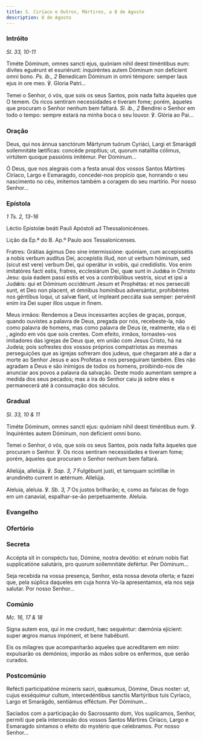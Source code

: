 ```yaml
---
title: S. Ciríaco e Outros, Mártires, a 8 de Agosto
description: 8 de Agosto
---
```


### Intróito

<em>Sl. 33, 10-11</em>

<div class="side-by-side not-content">

Timéte Dóminum, omnes sancti ejus, quóniam nihil deest timéntibus eum: dívites eguérunt et esuriérunt: inquiréntes autem Dóminum non defícient omni bono. <em>Ps. ib., 2</em> Benedícam Dóminum in omni témpore: semper laus ejus in ore meo. ℣. Gloria Patri...

Temei o Senhor, ó vós, que sois os seus Santos, pois nada falta àqueles que O temem. Os ricos sentiram necessidades e tiveram fome; porém, àqueles que procuram o Senhor nenhum bem faltará. <em>Sl. ib., 2</em> Bendirei o Senhor em todo o tempo: sempre estará na minha boca o seu louvor. ℣. Glória ao Pai...

</div>

### Oração

<div class="side-by-side not-content">

Deus, qui nos ánnua sanctórum Mártyrum tuórum Cyriáci, Largi et Smarágdi sollemnitáte lætíficas: concéde propítius; ut, quorum natalítia cólimus, virtútem quoque passiónis imitémur. Per Dóminum...

Ó Deus, que nos alegrais com a festa anual dos vossos Santos Mártires Ciríaco, Largo e Esmaragdo, concedei-nos propício que, honrando o seu nascimento no céu, imitemos também a coragem do seu martírio. Por nosso Senhor...

</div>

### Epístola

<em>1 Ts. 2, 13-16</em>

<div class="side-by-side not-content">

Léctio Epístolæ beáti Pauli Apóstoli ad Thessalonicénses.

Lição da Ep.ª do B. Ap.º Paulo aos Tessalonicenses.

Fratres: Grátias ágimus Deo sine intermissióne: quóniam, cum accepissétis a nobis verbum audítus Dei, accepístis illud, non ut verbum hóminum, sed (sicut est vere) verbum Dei, qui operátur in vobis, qui credidístis. Vos enim imitatóres facti estis, fratres, ecclesiárum Dei, quæ sunt in Judǽa in Christo Jesu: quia éadem passi estis et vos a contribúlibus vestris, sicut et ipsi a Judǽis: qui et Dóminum occidérunt Jesum et Prophétas: et nos persecúti sunt, et Deo non placent, et ómnibus homínibus adversántur, prohibéntes nos géntibus loqui, ut salvæ fiant, ut ímpleant peccáta sua semper: pervénit enim ira Dei super illos usque in finem.

Meus irmãos: Rendemos a Deus incessantes acções de graças, porque, quando ouvistes a palavra de Deus, pregada por nós, recebeste-la, não como palavra de homens, mas como palavra de Deus (e, realmente, ela o é) , agindo em vós que sois crentes. Com efeito, irmãos, tornastes-vos imitadores das igrejas de Deus que, em união com Jesus Cristo, há na Judeia; pois sofrestes dos vossos próprios compatriotas as mesmas perseguições que as igrejas sofreram dos judeus, que chegaram até a dar a morte ao Senhor Jesus e aos Profetas e nos perseguiram também. Eles não agradam a Deus e são inimigos de todos os homens, proibindo-nos de anunciar aos povos a palavra da salvação. Deste modo aumentam sempre a medida dos seus pecados; mas a ira do Senhor caiu já sobre eles e permanecerá até à consumação dos séculos.

</div>

### Gradual

<em>Sl. 33, 10 & 11</em>

<div class="side-by-side not-content">

Timéte Dóminum, omnes sancti ejus: quóniam nihil deest timéntibus eum. ℣. Inquiréntes autem Dóminum, non defícient omni bono.

Temei o Senhor, ó vós, que sois os seus Santos, pois nada falta àqueles que procuram o Senhor. ℣. Os ricos sentiram necessidades e tiveram fome; porém, àqueles que procuram o Senhor nenhum bem faltará.

Allelúja, allelúja. ℣. <em>Sap. 3, 7</em> Fulgébunt justi, et tamquam scintíllæ in arundinéto current in ætérnum. Allelúja.

Aleluia, aleluia. ℣. <em>Sb. 3, 7</em> Os justos brilharão; e, como as faíscas de fogo em um canavial, espalhar-se-ão perpetuamente. Aleluia.

</div>

### Evangelho


<LinkCard
  href="/missal/santos/10martires12-03#evangelho"
  title="S. Francisco Xavier, Confessor"
/>

### Ofertório

<LinkCard
  href="/missal/comum/10martires#ofertório"
  title="Mártires - Missa Sancti tui"
/>

### Secreta

<div class="side-by-side not-content">

Accépta sit in conspéctu tuo, Dómine, nostra devótio: et eórum nobis fiat supplicatióne salutáris, pro quorum sollemnitáte defértur. Per Dóminum...

Seja recebida na vossa presença, Senhor, esta nossa devota oferta; e fazei que, pela súplica daqueles em cuja honra Vo-la apresentamos, ela nos seja salutar. Por nosso Senhor...

</div>

### Comúnio

<em>Mc. 16, 17 & 18</em>

<div class="side-by-side not-content">

Signa autem eos, qui in me credunt, hæc sequéntur: dæmónia ejícient: super ægros manus impónent, et bene habébunt.

Eis os milagres que acompanharão aqueles que acreditarem em mim: expulsarão os demónios; imporão as mãos sobre os enfermos, que serão curados.

</div>

### Postcomúnio

<div class="side-by-side not-content">

Refécti participatióne múneris sacri, quǽsumus, Dómine, Deus noster: ut, cujus exséquimur cultum, intercedéntibus sanctis Martýribus tuis Cyríaco, Largo et Smarágdo, sentiámus efféctum. Per Dóminum...

Saciados com a participação do Sacrossanto dom, Vos suplicamos, Senhor, permiti que pela intercessão dos vossos Santos Mártires Ciríaco, Largo e Esmaragdo sintamos o efeito do mystério que celebramos. Por nosso Senhor...

</div>
